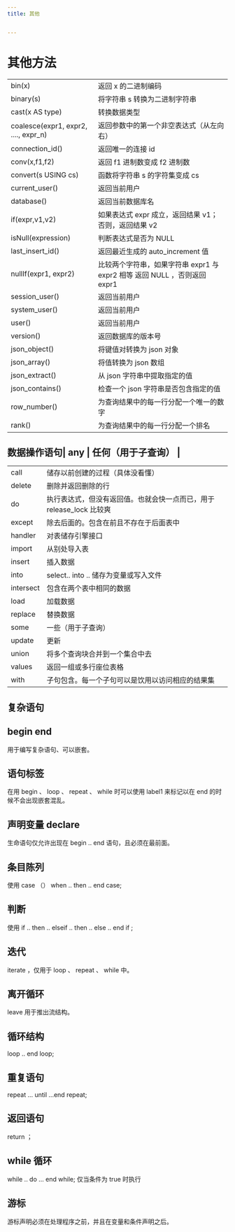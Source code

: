 ```yaml
---
title: 其他


---
```


# 其他方法

|                                      |                                                                           |
| :----------------------------------- | :------------------------------------------------------------------------ |
| bin(x)                               | 返回 x 的二进制编码                                                       |
| binary(s)                            | 将字符串 s 转换为二进制字符串                                             |
| cast(x AS type)                      | 转换数据类型                                                              |
| coalesce(expr1, expr2, ...., expr_n) | 返回参数中的第一个非空表达式（从左向右）                                  |
| connection_id()                      | 返回唯一的连接 id                                                         |
| conv(x,f1,f2)                        | 返回 f1 进制数变成 f2 进制数                                              |
| convert(s USING cs)                  | 函数将字符串 s 的字符集变成 cs                                            |
| current_user()                       | 返回当前用户                                                              |
| database()                           | 返回当前数据库名                                                          |
| if(expr,v1,v2)                       | 如果表达式 expr 成立，返回结果 v1；否则，返回结果 v2                      |
| isNull(expression)                   | 判断表达式是否为 NULL                                                     |
| last_insert_id()                     | 返回最近生成的 auto_increment 值                                          |
| nullIf(expr1, expr2)                 | 比较两个字符串，如果字符串 expr1 与 expr2 相等 返回 NULL ，否则返回 expr1 |
| session_user()                       | 返回当前用户                                                              |
| system_user()                        | 返回当前用户                                                              |
| user()                               | 返回当前用户                                                              |
| version()                            | 返回数据库的版本号                                                        |
| json_object()                        | 将键值对转换为 json 对象                                                  |
| json_array()                         | 将值转换为 json 数组                                                      |
| json_extract()                       | 从 json 字符串中提取指定的值                                              |
| json_contains()                      | 检查一个 json 字符串是否包含指定的值                                      |
| row_number()                         | 为查询结果中的每一行分配一个唯一的数字                                    |
| rank()                               | 为查询结果中的每一行分配一个排名                                          |

## 数据操作语句| any | 任何（用于子查询） |

|           |                                                                      |
| :-------- | :------------------------------------------------------------------- |
| call      | 储存以前创建的过程（具体没看懂）                                     |
| delete    | 删除并返回删除的行                                                   |
| do        | 执行表达式，但没有返回值。也就会快一点而已，用于 release_lock 比较爽 |
| except    | 除去后面的。包含在前且不存在于后面表中                               |
| handler   | 对表储存引擎接口                                                     |
| import    | 从别处导入表                                                         |
| insert    | 插入数据                                                             |
| into      | select.. into .. 储存为变量或写入文件                                |
| intersect | 包含在两个表中相同的数据                                             |
| load      | 加载数据                                                             |
| replace   | 替换数据                                                             |
| some      | 一些（用于子查询）                                                   |
| update    | 更新                                                                 |
| union     | 将多个查询块合并到一个集合中去                                       |
| values    | 返回一组或多行座位表格                                               |
| with      | 子句包含。每一个子句可以是饮用以访问相应的结果集                     |

## 复杂语句

## begin end

用于编写复杂语句、可以嵌套。

## 语句标签

在用 begin 、 loop 、 repeat 、 while 时可以使用 label1 来标记以在 end 的时候不会出现嵌套混乱。

## 声明变量 declare

生命语句仅允许出现在 begin .. end 语句，且必须在最前面。

## 条目陈列

使用 case （） when .. then .. end case;

## 判断

使用 if .. then .. elseif .. then .. else .. end if ;

## 迭代

iterate ，仅用于 loop 、 repeat 、 while 中。

## 离开循环

leave 用于推出流结构。

## 循环结构

loop .. end loop;

## 重复语句

repeat ... until ...end repeat;

## 返回语句

return ；

## while 循环

while .. do ... end while; 仅当条件为 true 时执行

## 游标

游标声明必须在处理程序之前，并且在变量和条件声明之后。

            